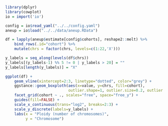```r
library(dplyr)
library(cowplot)
io = import('io')

config = io$read_yaml("../../config.yaml")
aneup = io$load("../../data/aneup.RData")

df = lapply(aneup$estimate[config$cohorts], reshape2::melt) %>%
    bind_rows(.id="cohort") %>%
    mutate(chrs = factor(chrs, levels=c(1:22,'X')))

y_labels = seq_along(levels(df$chrs))
y_labels[(y_labels-1) %% 5 != 0 | y_labels > 20] = ""
y_labels[length(y_labels)] = "X"

ggplot(df) +
    geom_vline(xintercept=2:3, linetype="dotted", color="grey") +
    ggstance::geom_boxploth(aes(x=value, y=chrs, fill=cohort),
                            outlier.shape=1, outlier.size=0.2, outlier.alpha=0.5) +
    facet_grid(cohort ~ ., scales="free", space="free_y") +
    guides(fill=FALSE) +
    scale_x_continuous(trans="log2", breaks=2:3) +
    scale_y_discrete(labels=y_labels) +
    labs(x = "Ploidy (number of chromosomes)",
         y = "Chromosome")
```
